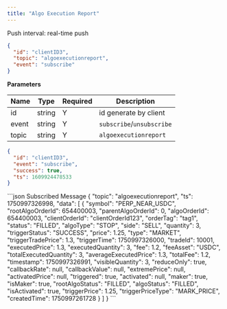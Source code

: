 ```yaml
---
title: "Algo Execution Report"
---
```


Push interval: real-time push

```json
{
  "id": "clientID3",
  "topic": "algoexecutionreport",
  "event": "subscribe"
}
```

**Parameters**

| Name  | Type   | Required | Description               |
| ----- | ------ | -------- | ------------------------- |
| id    | string | Y        | id generate by client     |
| event | string | Y        | `subscribe`/`unsubscribe` |
| topic | string | Y        | `algoexecutionreport`     |

<RequestExample>

```json Response
{
  "id": "clientID3",
  "event": "subscribe",
  "success": true,
  "ts": 1609924478533
}
```

</RequestExample>
<ResponseExample>
```json Subscribed Message
{
  "topic": "algoexecutionreport",
  "ts": 1750997326998,
  "data": [
    {
      "symbol": "PERP_NEAR_USDC",
      "rootAlgoOrderId": 654400003,
      "parentAlgoOrderId": 0,
      "algoOrderId": 654400003,
      "clientOrderId": "clientOrderId123",
      "orderTag": "tag1",
      "status": "FILLED",
      "algoType": "STOP",
      "side": "SELL",
      "quantity": 3,
      "triggerStatus": "SUCCESS",
      "price": 1.25,
      "type": "MARKET",
      "triggerTradePrice": 1.3,
      "triggerTime": 1750997326000,
      "tradeId": 10001,
      "executedPrice": 1.3,
      "executedQuantity": 3,
      "fee": 1.2,
      "feeAsset": "USDC",
      "totalExecutedQuantity": 3,
      "averageExecutedPrice": 1.3,
      "totalFee": 1.2,
      "timestamp": 1750997326991,
      "visibleQuantity": 3,
      "reduceOnly": true,
      "callbackRate": null,
      "callbackValue": null,
      "extremePrice": null,
      "activatedPrice": null,
      "triggered": true,
      "activated": null,
      "maker": true,
      "isMaker": true,
      "rootAlgoStatus": "FILLED",
      "algoStatus": "FILLED",
      "isActivated": true,
      "triggerPrice": 1.25,
      "triggerPriceType": "MARK_PRICE",
      "createdTime": 1750997261728
    }
  ]
}
```
</ResponseExample>
